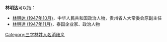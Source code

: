 '''林明达'''可以指：
* [[林明达_(1947年10月)|林明达 (1947年10月)]]，中华人民共和国政治人物，贵州省人大常委会原副主任
* [[林明達_(1947年11月)|林明達 (1947年11月)]]，泰国企业家、政治人物

{{disambig}}

[[Category:三字林姓人名消歧义|Category:三字林姓人名消歧义]]